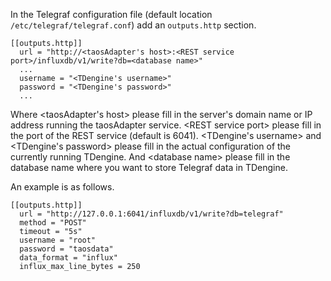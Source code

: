 
In the Telegraf configuration file (default location `/etc/telegraf/telegraf.conf`) add an `outputs.http` section.

```
[[outputs.http]]
  url = "http://<taosAdapter's host>:<REST service port>/influxdb/v1/write?db=<database name>"
  ...
  username = "<TDengine's username>"
  password = "<TDengine's password>"
  ...
```

Where &lt;taosAdapter's host&gt; please fill in the server's domain name or IP address running the taosAdapter service. &lt;REST service port&gt; please fill in the port of the REST service (default is 6041). &lt;TDengine's username&gt; and &lt;TDengine's password&gt; please fill in the actual configuration of the currently running TDengine. And &lt;database name&gt; please fill in the database name where you want to store Telegraf data in TDengine.

An example is as follows.

```
[[outputs.http]]
  url = "http://127.0.0.1:6041/influxdb/v1/write?db=telegraf"
  method = "POST"
  timeout = "5s"
  username = "root"
  password = "taosdata"
  data_format = "influx"
  influx_max_line_bytes = 250
```
